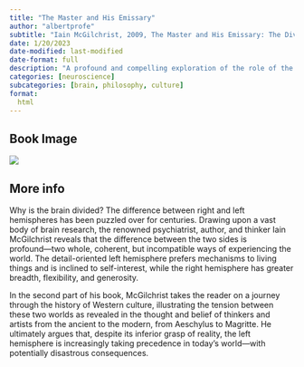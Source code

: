 ```yaml
---
title: "The Master and His Emissary"
author: "albertprofe"
subtitle: "Iain McGilchrist, 2009, The Master and His Emissary: The Divided Brain and the Making of the Western World"
date: 1/20/2023
date-modified: last-modified
date-format: full
description: "A profound and compelling exploration of the role of the brain in shaping our civilization. Iain McGilchrist argues that the split between the two hemispheres of the brain has led to a host of cultural and philosophical issues, and offers a compelling vision for how we might heal this divide."
categories: [neuroscience]
subcategories: [brain, philosophy, culture]
format:
  html
---
```


## Book Image

![](/books/themasterandhisemissary.jpg)

## More info

Why is the brain divided? The difference between right and left hemispheres has been puzzled over for centuries. Drawing upon a vast body of brain research, the renowned psychiatrist, author, and thinker Iain McGilchrist reveals that the difference between the two sides is profound―two whole, coherent, but incompatible ways of experiencing the world. The detail-oriented left hemisphere prefers mechanisms to living things and is inclined to self-interest, while the right hemisphere has greater breadth, flexibility, and generosity.

In the second part of his book, McGilchrist takes the reader on a journey through the history of Western culture, illustrating the tension between these two worlds as revealed in the thought and belief of thinkers and artists from the ancient to the modern, from Aeschylus to Magritte. He ultimately argues that, despite its inferior grasp of reality, the left hemisphere is increasingly taking precedence in today’s world―with potentially disastrous consequences.

